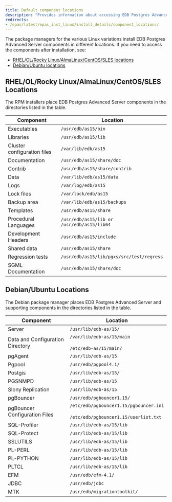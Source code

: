 ```yaml
---
title: Default component locations
description: "Provides information about accessing EDB Postgres Advanced Server components after installation"
redirects:
- /epas/latest/epas_inst_linux/install_details/component_locations/
---
```


The package managers for the various Linux variations install EDB Postgres Advanced Server components in different locations. If you need to access the components after installation, see:

- [RHEL/OL/Rocky Linux/AlmaLinux/CentOS/SLES locations](#rhelolrocky-linuxalmalinuxcentossles-locations)
- [Debian/Ubuntu locations](#debianubuntu-locations)

## RHEL/OL/Rocky Linux/AlmaLinux/CentOS/SLES Locations

The RPM installers place EDB Postgres Advanced Server components in the directories listed in the table.

| Component                         | Location                                   |
| --------------------------------- | ------------------------------------------ |
| Executables                       | `/usr/edb/as15/bin`                        |
| Libraries                         | `/usr/edb/as15/lib`                        |
| Cluster configuration files       | `/var/lib/edb/as15`                            |
| Documentation                     | `/usr/edb/as15/share/doc`                  |
| Contrib                           | `/usr/edb/as15/share/contrib`              |
| Data                              | `/var/lib/edb/as15/data`                   |
| Logs                              | `/var/log/edb/as15`                            |
| Lock files                        | `/var/lock/edb/as15`                           |
| Backup area                       | `/var/lib/edb/as15/backups`                |
| Templates                         | `/usr/edb/as15/share`                      |
| Procedural Languages              | `/usr/edb/as15/lib or /usr/edb/as15/lib64` |
| Development Headers               | `/usr/edb/as15/include`                    |
| Shared data                       | `/usr/edb/as15/share`                      |
| Regression tests                  | `/usr/edb/as15/lib/pgxs/src/test/regress`  |
| SGML Documentation                | `/usr/edb/as15/share/doc`                  |

## Debian/Ubuntu Locations

The Debian package manager places EDB Postgres Advanced Server and supporting components in the directories listed in the table.

| Component                        | Location                                                                                |
| -------------------------------- | --------------------------------------------------------------------------------------- |
| Server                           | `/usr/lib/edb-as/15/`                                                                   |
| Data and Configuration Directory | `/var/lib/edb-as/15/main`<br /><br />`/etc/edb-as/15/main/`                             |
| pgAgent                          | `/usr/lib/edb-as/15`                                                                    |
| Pgpool                           | `/usr/edb/pgpool4.1/`                                                                   |
| Postgis                          | `/usr/lib/edb-as/15/`                                                                   |
| PGSNMPD                          | `/usr/lib/edb-as/15`                                                                    |
| Slony Replication                | `/usr/lib/edb-as/15`                                                                    |
| pgBouncer                        | `/usr/edb/pgbouncer1.15/`                                                               |
| pgBouncer Configuration Files    | `/etc/edb/pgbouncer1.15/pgbouncer.ini`<br /><br />`/etc/edb/pgbouncer1.15/userlist.txt` |
| SQL-Profiler                     | `/usr/lib/edb-as/15/lib`                                                                |
| SQL-Protect                      | `/usr/lib/edb-as/15/lib`                                                                |
| SSLUTILS                         | `/usr/lib/edb-as/15/lib`                                                                |
| PL-PERL                          | `/usr/lib/edb-as/15/lib`                                                                |
| PL-PYTHON                        | `/usr/lib/edb-as/15/lib`                                                                |
| PLTCL                            | `/usr/lib/edb-as/15/lib`                                                                |
| EFM                              | `/usr/edb/efm-4.1/`                                                                     |
| JDBC                             | `/usr/edb/jdbc`                                                                         |
| MTK                              | `/usr/edb/migrationtoolkit/`                                                            |
